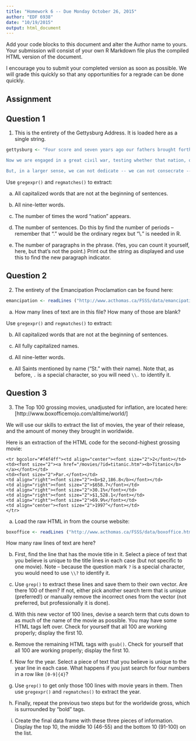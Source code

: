 ```yaml
---
title: "Homework 6 -- Due Monday October 26, 2015"
author: "EDF 6938"
date: "10/19/2015"
output: html_document
---
```


Add your code blocks to this document and alter the Author name to yours. Your submission will consist of your own R Markdown file plus the compiled HTML version of the document.

I encourage you to submit your completed version as soon as possible. We will grade this quickly so that any opportunities for a regrade can be done quickly.

## Assignment

## Question 1

1. This is the entirety of the Gettysburg Address. It is loaded here as a single string.

```r
gettysburg <- "Four score and seven years ago our fathers brought forth on this continent, a new nation, conceived in Liberty, and dedicated to the proposition that all men are created equal.

Now we are engaged in a great civil war, testing whether that nation, or any nation so conceived and so dedicated, can long endure. We are met on a great battle-field of that war. We have come to dedicate a portion of that field, as a final resting place for those who here gave their lives that that nation might live. It is altogether fitting and proper that we should do this.

But, in a larger sense, we can not dedicate -- we can not consecrate -- we can not hallow -- this ground. The brave men, living and dead, who struggled here, have consecrated it, far above our poor power to add or detract. The world will little note, nor long remember what we say here, but it can never forget what they did here. It is for us the living, rather, to be dedicated here to the unfinished work which they who fought here have thus far so nobly advanced. It is rather for us to be here dedicated to the great task remaining before us -- that from these honored dead we take increased devotion to that cause for which they gave the last full measure of devotion -- that we here highly resolve that these dead shall not have died in vain -- that this nation, under God, shall have a new birth of freedom -- and that government of the people, by the people, for the people, shall not perish from the earth."
```

Use `gregexpr()` and `regmatches()` to extract:

a) All capitalized words that are not at the beginning of sentences.

b) All nine-letter words.

c) The number of times the word "nation" appears.

d) The number of sentences. Do this by find the number of periods -- remember that "\." would be the ordinary regex but "\\." is needed in R.

e) The number of paragraphs in the phrase. (Yes, you can count it yourself, here, but that's not the point.) Print out the string as displayed and use this to find the new paragraph indicator.

## Question 2

2. The entirety of the Emancipation Proclamation can be found here:

```r
emancipation <- readLines ("http://www.acthomas.ca/FSSS/data/emancipation.txt")
```

a) How many lines of text are in this file? How many of those are blank?

Use `gregexpr()` and `regmatches()` to extract:

b) All capitalized words that are not at the beginning of sentences.

c) All fully capitalized names.

d) All nine-letter words.

e) All Saints mentioned by name ("St." with their name). Note that, as before, `.` is a special character, so you will need `\\.` to identify it.

## Question 3

3. The Top 100 grossing movies, unadjusted for inflation, are located here: [http://www.boxofficemojo.com/alltime/world/]

We will use our skills to extract the list of movies, the year of their release, and the amount of money they brought in worldwide.

Here is an extraction of the HTML code for the second-highest grossing movie:

```
<tr bgcolor="#f4f4ff"><td align="center"><font size="2">2</font></td>
<td><font size="2"><a href="/movies/?id=titanic.htm"><b>Titanic</b></a></font></td>
<td><font size="2">Par.</font></td>
<td align="right"><font size="2"><b>$2,186.8</b></font></td>
<td align="right"><font size="2">$658.7</font></td>
<td align="right"><font size="2">30.1%</font></td>
<td align="right"><font size="2">$1,528.1</font></td>
<td align="right"><font size="2">69.9%</font></td>
<td align="center"><font size="2">1997^</font></td>
</tr>
```

a) Load the raw HTML in from the course website:

```r
boxoffice <- readLines ("http://www.acthomas.ca/FSSS/data/boxoffice.html")
```

How many raw lines of text are here?

b) First, find the line that has the movie title in it. Select a piece of text that you believe is unique to the title lines in each case (but not specific to one movie). Note -- because the question mark `?` is a special character, you would need to use `\\?` to identify it.

c) Use `grep()` to extract these lines and save them to their own vector. Are there 100 of them? If not, either pick another search term that is unique (preferred!) or manually remove the incorrect ones from the vector (not preferred, but professionally it is done).

d) With this new vector of 100 lines, devise a search term that cuts down to as much of the name of the movie as possible. You may have some HTML tags left over. Check for yourself that all 100 are working properly; display the first 10.

e) Remove the remaining HTML tags with `gsub()`. Check for yourself that all 100 are working properly; display the first 10.

f) Now for the year. Select a piece of text that you believe is unique to the year line in each case. What happens if you just search for four numbers in a row like `[0-9]{4}`?

g) Use `grep()` to get only those 100 lines with movie years in them. Then use `gregexpr()` and `regmatches()` to extract the year.

h) Finally, repeat the previous two steps but for the worldwide gross, which is surrounded by "bold" tags.

i) Create the final data frame with these three pieces of information. Display the top 10, the middle 10 (46-55) and the bottom 10 (91-100) on the list.


